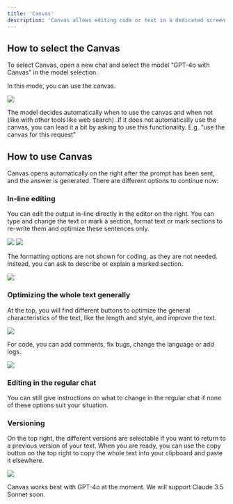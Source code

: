```yaml
---
title: 'Canvas'
description: 'Canvas allows editing code or text in a dedicated screen next to a chat and iterating more easily on the output.'
---
```


## How to select the Canvas

To select Canvas, open a new chat and select the model “GPT-4o with Canvas” in the model selection.

In this mode, you can use the canvas.

<img src="/images/canvas-1"/>

<Tip>The model decides automatically when to use the canvas and when not (like with other tools like web search). If it does not automatically use the canvas, you can lead it a bit by asking to use this functionality. E.g. “use the canvas for this request”</Tip>

## How to use Canvas

Canvas opens automatically on the right after the prompt has been sent, and the answer is generated. There are different options to continue now:

### In-line editing
You can edit the output in-line directly in the editor on the right. You can type and change the text or mark a section, format text or mark sections to re-write them and optimize these sentences only.

<img src="/images/canvas-2"/>
<img src="/images/canvas-3"/>

The formatting options are not shown for coding, as they are not needed. Instead, you can ask to describe or explain a marked section.

<img src="/images/canvas-6"/>

### Optimizing the whole text generally
At the top, you will find different buttons to optimize the general characteristics of the text, like the length and style, and improve the text.

<img src="/images/canvas-4"/>

For code, you can add comments, fix bugs, change the language or add logs.

<img src="/images/canvas-7"/>


### Editing in the regular chat
You can still give instructions on what to change in the regular chat if none of these options suit your situation.

### Versioning
On the top right, the different versions are selectable if you want to return to a previous version of your text. When you are ready, you can use the copy button on the top right to copy the whole text into your clipboard and paste it elsewhere.

<img src="/images/canvas-5"/>

<Info>Canvas works best with GPT-4o at the moment. We will support Claude 3.5 Sonnet soon.</Info>

